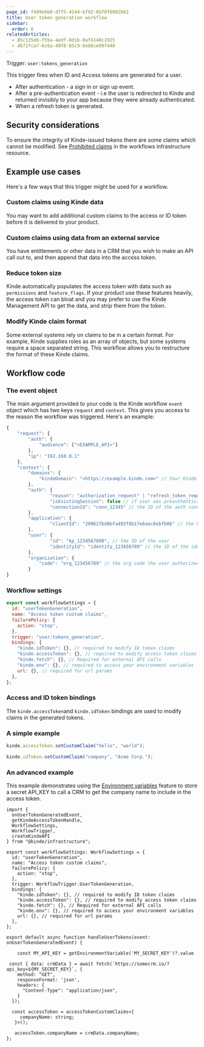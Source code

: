 ```yaml
---
page_id: f499ebb0-d7f5-4244-bf92-6bf0f6082b62
title: User token generation workflow
sidebar:
  order: 6
relatedArticles:
  - 85c135db-f55a-4edf-8d1b-0af4140c1925
  - d672fca7-6c6a-49f8-85c9-6e86ce99f440
---
```


Trigger: `user:tokens_generation`

This trigger fires when ID and Access tokens are generated for a user.

- After authentication - a sign in or sign up event.
- After a pre-authentication event - i.e the user is redirected to Kinde and returned invisibly to your app because they were already authenticated.
- When a refresh token is generated.

## Security considerations

To ensure the integrity of Kinde-issued tokens there are some claims which cannot be modified. See [Prohibited claims](https://github.com/kinde-oss/infrastructure/blob/main/lib/prohibitedClaims.ts) in the workflows infrastructure resource.

## Example use cases

Here's a few ways that this trigger might be used for a workflow.

### Custom claims using Kinde data

You may want to add additional custom claims to the access or ID token before it is delivered to your product.

### Custom claims using data from an external service

You have entitlements or other data in a CRM that you wish to make an API call out to, and then append that data into the access token.

### Reduce token size

Kinde automatically populates the access token with data such as `permissions` and `feature_flags`. If your product use these features heavily, the access token can bloat and you may prefer to use the Kinde Management API to get the data, and strip them from the token.

### Modify Kinde claim format

Some external systems rely on claims to be in a certain format. For example, Kinde supplies roles as an array of objects, but some systems require a space separated string. This workflow allows you to restructure the format of these Kinde claims.

## Workflow code

### The event object

The main argument provided to your code is the Kinde workflow `event` object which has two keys `request` and `context`. This gives you access to the reason the workflow was triggered. Here's an example:

```jsx
{
	"request": {
		"auth": {
			"audience": ["<EXAMPLE_API>"]
		},
		"ip": "192.168.0.1"
	},
	"context": {
		"domains": {
			"kindeDomain": "<https://example.kinde.com>" // Your Kinde domain
		},
		"auth": {
				"reason": "authorization_request" | "refresh_token_request",
				"isExistingSession": false // if user was preauthenticated,
				"connectionId": "conn_12345" // the ID of the auth connection method used
		},
		"application": {
				"clientId": "299627bd8bfa493f8b17e6aec8ebfb86" // the M2M application ID
		},
		"user": {
				"id": "kp_1234567890", // the ID of the user
				"identityId": "identity_123456789" // the ID of the identity the user authenticated with
		},
		"organization": {
			"code": "org_123456789" // the org code the user authorized against
		}
}

```

### Workflow settings

```jsx
export const workflowSettings = {
  id: "userTokenGeneration",
  name: "Access token custom claims",
  failurePolicy: {
    action: "stop",
  },
  trigger: "user:tokens_generation",
  bindings: {
    "kinde.idToken": {}, // required to modify ID token claims
    "kinde.accessToken": {}, // required to modify access token claims
    "kinde.fetch": {}, // Required for external API calls
    "kinde.env": {}, // required to access your environment variables
    url: {}, // required for url params
  },
};

```

### Access and ID token bindings

The `kinde.accessToken`and `kinde.idToken` bindings are used to modify claims in the generated tokens.

### A simple example

```jsx
kinde.accessToken.setCustomClaim("hello", "world");

kinde.idToken.setCustomClaim("company", "Acme Corp.");

```

### An advanced example

This example demonstrates using the [Environment variables](/build/env-variables/add-manage-env-variables/) feature to store a secret API_KEY to call a CRM to get the company name to include in the access token.

```tsx
import {
  onUserTokenGeneratedEvent,
  getKindeAccessTokenHandle,
  WorkflowSettings,
  WorkflowTrigger,
  createKindeAPI
} from "@kinde/infrastructure";

export const workflowSettings: WorkflowSettings = {
  id: "userTokenGeneration",
  name: "Access token custom claims",
  failurePolicy: {
    action: "stop",
  },
  trigger: WorkflowTrigger.UserTokenGeneration,
  bindings: {
    "kinde.idToken": {}, // required to modify ID token claims
    "kinde.accessToken": {}, // required to modify access token claims
    "kinde.fetch": {}, // Required for external API calls
    "kinde.env": {}, // required to access your environment variables
    url: {}, // required for url params
  },
};

export default async function handleUserTokens(event: onUserTokenGeneratedEvent) {

	const MY_API_KEY = getEnvironmentVariable('MY_SECRET_KEY')?.value

 const { data: crmData } = await fetch(`https://somecrm.io/?api_key=${MY_SECRET_KEY}`, {
    method: "GET",
    responseFormat: 'json',
    headers: {
      "Content-Type": "application/json",
    }
  });

  const accessToken = accessTokenCustomClaims<{
     companyName: string;
   }>();

   accessToken.companyName = crmData.companyName;
};

```
